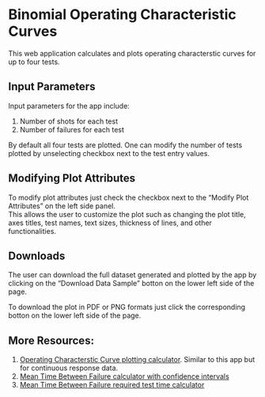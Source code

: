 Binomial Operating Characteristic Curves
========================================================
This web application calculates and plots operating characterstic curves for up to four tests. 

Input Parameters
----------------
Input parameters for the app include:  
  
1. Number of shots for each test  
2. Number of failures for each test

By default all four tests are plotted. One can modify the number of tests plotted by unselecting checkbox
next to the test entry values. 

Modifying Plot Attributes
-------------------------

To modify plot attributes just check the checkbox next to the "Modify Plot Attributes" on the left side panel.   
This allows the user to customize the plot such as changing the plot title, axes titles, test names, text sizes, thickness of lines, and other functionalities. 

Downloads
---------

The user can download the full dataset generated and plotted by the app by clicking on the "Download Data Sample" botton 
on the lower left side of the page.  

To download the plot in PDF or PNG formats just click the corresponding botton on the lower left side of the page. 


More Resources:
---------------

1. [Operating Characterstic Curve plotting calculator](http://spark.rstudio.com/statstudio/OC5/). Similar to this app but for continuous response data.  
2. [Mean Time Between Failure calculator with confidence intervals](http://spark.rstudio.com/statstudio/MTBF/)  
3. [Mean Time Between Failure required test time calculator](http://spark.rstudio.com/statstudio/MTBFTestTime/)

  

